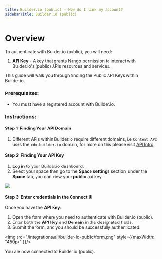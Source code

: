 ```yaml
---
title: Builder.io (public) - How do I link my account?
sidebarTitle: Builder.io (public)
---
```



# Overview

To authenticate with Builder.io (public), you will need:
1. **API Key** - A key that grants Nango permission to interact with  Builder.io's (public) APIs resources and services.

This guide will walk you through finding the Public API Keys within Builder.io.

### Prerequisites:

- You must have a registered account with  Builder.io.

### Instructions:

#### Step 1: Finding Your API Domain
1. Different APIs within Builder.io require different domains, i.e `Content API` uses the `cdn.builder.io` domain, for more on this please visit [API Intro](https://www.builder.io/c/docs/api-intro)


#### Step 2: Finding Your API Key
1. **Log in** to your Builder.io dashboard.
2. Select your space then go to the **Space settings** section, under the **Space** tab, you can view your **public** api key.

<img src="/integrations/all/builder-io-public/builder_io_api_key.png" />


#### Step 3: Enter credentials in the Connect UI

Once you have the **API Key**:
1. Open the form where you need to authenticate with Builder.io (public).
2. Enter both the **API Key** and **Domain** in the designated fields.
3. Submit the form, and you should be successfully authenticated.

<img src="/integrations/all/builder-io-public/form.png" style={{maxWidth: "450px" }}/>

You are now connected to Builder.io (public).
